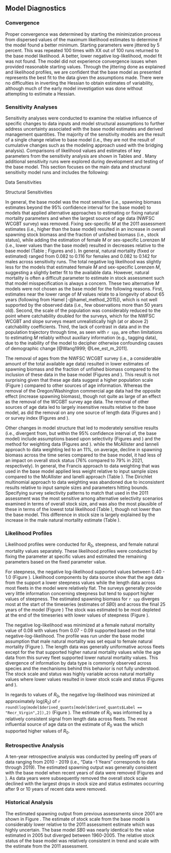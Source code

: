 ## Model Diagnostics

### Convergence

Proper convergence was determined by starting the minimization process from dispersed values of the maximum likelihood estimates to determine if the model found a better minimum. Starting parameters were jittered by 5 percent. This was repeated 100 times with XX out of 100 runs returned to the base model likelihood. A better, lower negative log-likelihood, model fit was not found. The model did not experience convergence issues when provided reasonable starting values. Through the jittering done as explained and likelihood profiles, we are confident that the base model as presented represents the best fit to the data given the assumptions made. There were no difficulties in inverting the Hessian to obtain estimates of variability, although much of the early model investigation was done without attempting to estimate a Hessian.

### Sensitivity Analyses

Sensitivity analyses were conducted to examine the relative influence of specific changes to data inputs and model structural assumptions to further address uncertainty associated with the base model estimates and derived management quantities.  The majority of the sensitivity models are the result of a single change relative to base model (i.e., they are not the result of cumulative changes such as the modeling approach used with the bridging analysis). Comparisons of likelihood values and estimates of key parameters from the sensitivity analysis are shown in Tables \ref{tab:sensitivities1} and \ref{tab:sensitivities2}. Many additional sensitivity runs were explored during development and testing of the base model. This section focuses on the main data and structural sensitivity model runs and includes the following:

Data Sensitivities

\begin{enumerate}
   
  \item Remove the California commercial length data
  
  \item Remove the Oregon/Washington commercial length data
  
  \item Remove the AFSC slope survey length data
  
  \item Remove the Triennial survey length data
  
  \item Remove the NWFSC slope survey length data
  
  \item Remove the NWFSC WCGBT survey length data
  
  \item Remove the California commercial age data
  
  \item Remove the Oregon/Washington commercial age data
  
  \item Remove the NWFSC slope survey age data
  
  \item Remove the NWFSC WCGBT survey age data
  
  \item Remove the AFSC slope survey index
  
  \item Remove the Triennial survey index
  
  \item Remove the NWFSC slope survey index
  
  \item Remove the NWFSC WCGBT survey index
  
\end{enumerate}

Structural Sensitivities

\begin{enumerate}
   
  \item Estimate Lorenzen natural mortality ($M$) by sex with the change of $M$ occurring at approximately age-at-50-percent maturity of 10 years old;

  \item Allow the model to estimate sex-specific $M$ values;

  \item Fix $M$ values by sex at the estimates from the 2011 assessment of `r spp`;
  
  \item Fix $M$ values for each sex at the median of the prior distribution (0.108);
  
  \item Mirror the selectivity by sex and retention for the CA and OR/WA fishing fleets;

  \item Assume the 2011 parameterization of fishery selectivity;

  \item Assume the 2011 parameterization of survey selectivity;

  \item Fix the NWFSC Slope Survey female selectivity to asymptote at 1.0;

  \item Assume the 2011 length-at-maturity estimate;
  
  \item No estimation of recruitment deviations;
  
  \item Use of the McAllister and Ianelli method for data-weighting;
  
  \item Use of the Dirichlet Multinomial method for data-weighting; and
  
  \item Fix the extra standard deviation parameters for the AFSC slope, NWFSC slope, and Triennial surveys at a near negligible level (0.01).

\end{enumerate}

In general, the base model was the most sensitive (i.e., spawning biomass estimates beyond the 95% confidence interval for the base model) to models that applied alternative approaches to estimating or fixing natural mortality parameters and when the largest source of age data (NWFSC WCGBT survey) was removed. Fixing sex-specific $M$ at the 2011 assessment estimates (i.e., higher than the base model) resulted in an increase in overall spawning stock biomass and the fraction of unfished biomass (i.e., stock status), while adding the estimation of female $M$ or sex-specific Lorenzen $M$ (i.e., lower values than the base model) resulted in decreases relative to the base model (Table \ref{tab:sensitivities2}; Figures \ref{fig:sens-m-ssb} and \ref{fig:sens-m-relssb}). In general, natural mortality (fixed or estimated) ranged from 0.082 to 0.116 for females and 0.082 to 0.142 for males across sensitivity runs. The total negative log likelihood was slightly less for the models that estimated female $M$ and sex-specific Lorenzen $M$, suggesting a slightly better fit to the available data. However, natural mortality is often a difficult parameter to estimate in stock assessment such that model misspecification is always a concern. These two alternative $M$ models were not chosen as the base model for the following reasons. First, estimates near the lower range of $M$ values relate to a longevity of about 65 years (following from Hamel [-@hamel_method_2015]), which is not well supported by the observed data (i.e., few observations more than 50 years old). Second, the scale of the population was considerably reduced to the point where catchability doubled for the surveys, which for the NWFSC WCGBT and slope surveys meant unrealistically high (at or above 2) catchability coefficients. Third, the lack of contrast in data and in the population trajectory through time, as seen with `r spp`, are often limitations to estimating $M$ reliably without auxiliary information (e.g., tagging data), due to the inability of the model to decipher otherwise confounding causes of demographic change [@Wang1999; @Lee_est_m_2011].

The removal of ages from the NWFSC WCGBT survey (i.e., a considerable amount of the total available age data) resulted in lower estimates of spawning biomass and the fraction of unfished biomass compared to the inclusion of these data in the base model (Figures \ref{fig:sens-age-ssb} and \ref{fig:sens-age-relssb}). This result is not surprising given that these age data suggest a higher population scale (Figure \ref{fig:r0-profile}) compared to other sources of age information. Whereas the removal of the Oregon/Washington commercial age data had the opposite effect (increase spawning biomass), though not quite as large of an effect as the removal of the WCGBT survey age data. The removal of other sources of age data led to largely insensitive results relative to the base model, as did the removal on any one source of length data (Figures \ref{fig:sens-length-ssb} and \ref{fig:sens-length-relssb}) or survey index (Figures \ref{fig:sens-index-ssb} and \ref{fig:sens-index-relssb}).  

Other changes in model structure that led to moderately sensitive results (i.e., divergent from, but within the 95% confidence interval of, the base model) include assumptions based upon selectivity (Figures \ref{fig:sens-select-ssb} and \ref{fig:sens-select-relssb}) and the method for weighting data (Figures \ref{fig:sens-biodata-ssb} and \ref{fig:sens-biodata-relssb}). while the McAllister and Ianneli approach to data weighting led to an 11%, on average, decline in spawning biomass across the time series compared to the base model, it had less of an impact on overall stock status (76% compared to 79% in 2021, respectively). In general, the Francis approach to data weighting that was used in the base model applied less weight relative to input sample sizes compared to the McAllister and Ianelli approach (Table \ref{tab:dw}). The Dirichlet multinomial approach to data weighting was abandoned due to inconsistent results relative to input sample sizes and parameters hitting bounds. Specifying survey selectivity patterns to match that used in the 2011 assessment was the most sensitive among alternative selectivity scenarios examined in terms of overall stock size, and was also the most plausible of these in terms of the lowest total likelihood (Table \ref{tab:sensitivities2}), though not lower than the base model. This difference in stock size is largely explained by the increase in the male natural mortality estimate (Table \ref{tab:sensitivities2}).   

### Likelihood Profiles

Likelihood profiles were conducted for $R_0$, steepness, and female natural mortality values separately. These likelihood profiles were conducted by fixing the parameter at specific values and estimated the remaining parameters based on the fixed parameter value.

For steepness, the negative log-likelihood supported values between 0.40 - 1.0 (Figure \ref{fig:r0-profile}).  Likelihood components by data source show that the  age data from the \gls{s-wcgbt} support a lower steepness values while the length data across most fleets in the model were relatively flat.  The surveys generally provide very little information concerning steepness but tend to support higher values of steepness. The estimated spawning biomass for `r spp` diverges most at the start of the timeseries (estimates of $SB0$) and across the final 25 years of the model (Figure \ref{fig:h-ssb})  The stock was estimated to be most depleted at the end of the timeseries with lower values of steepness (Figure \ref{fig:h-depl}).

The negative log-likelihood was minimized at a female natural mortality value of 0.08 with values from 0.07 - 0.09 supported based on the total negative-log-likelihood. The profile was run under the base model assumption that male natural mortality was set equal to female natural mortality (Figure \ref{fig:m-profile}).  The length data was generally uniformative across fleets except for the \gls{s-wcgbt} that supported higher natural mortality values while the age data from this survey fleet supported lower natural mortality values.  This divergence of information by data type is commonly observed across species and the mechanisms behind this behavior is not fully understood. The stock scale and status was highly variable across natural mortality values where lower values resulted in lower stock scale and status (Figures \ref{fig:m-ssb} and \ref{fig:m-depl}).

In regards to values of $R_0$, the negative log-likelihood was minimized at approximately log($R_0$) of `r round(log(model$derived_quants[model$derived_quants$Label == "Recr_Virgin",2]),2)`  (Figure \ref{fig:r0-profile}).  The estimate of $R_0$ was informed by a relatively consistent signal from length data across fleets.  The most influential source of age data on the estimate of $R_0$ was the \gls{s-wcgbt} which supported higher values of $R_0$. 


### Retrospective Analysis

A ten-year retrospective analysis was conducted by peeling off years of data ranging from 2010 - 2019 (i.e., "Data -1 Years" corresponds to data through 2019). The estimated spawning output was generally consistent with the base model when recent years of data were removed (Figures \ref{fig:retro-ssb} and \ref{fig:retro-depl}). As data years were subsequently removed the overall stock scale declined with the largest drops in stock size and status estimates occurring after 9 or 10 years of recent data were removed.

### Historical Analysis

The estimated spawning output from previous assessments since 2001 are shown in Figure \ref{fig:past-assess}. The estimate of stock scale from the base model is considerably lower relative to the 2011 assessment estimate which was highly uncertain. The base model $SB0$ was nearly identical to the value estimated in 2005 but diverged between 1960-2005. The relative stock status of the base model was relatively consistent in trend and scale with the estimate from the 2011 assessment.  


